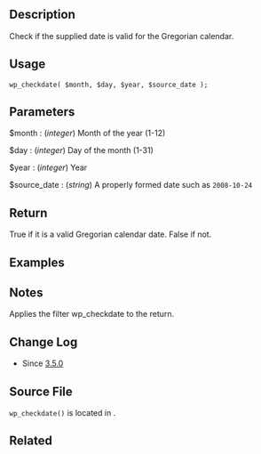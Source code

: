 == Description ==

Check if the supplied date is valid for the Gregorian calendar.

== Usage ==

 wp_checkdate( $month, $day, $year, $source_date );

== Parameters ==

; $month : (''integer'') Month of the year (1-12)

; $day : (''integer'') Day of the month (1-31)

; $year : (''integer'') Year

; $source_date : (''string'') A properly formed date such as <tt>2008-10-24</tt>

== Return ==

True if it is a valid Gregorian calendar date. False if not.

== Examples ==

== Notes ==
Applies the filter wp_checkdate to the return.

== Change Log ==
* Since [[Version_3.5|3.5.0]]

==Source File==

<tt>wp_checkdate()</tt> is located in {{Trac|wp-includes/functions.php}}.

== Related ==